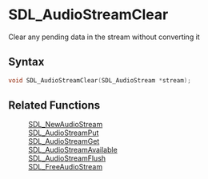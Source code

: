 = SDL_AudioStreamClear =

Clear any pending data in the stream without converting it 

== Syntax ==

<syntaxhighlight lang='c'>
void SDL_AudioStreamClear(SDL_AudioStream *stream);
</syntaxhighlight>

== Related Functions ==

:[[SDL_NewAudioStream]]
:[[SDL_AudioStreamPut]]
:[[SDL_AudioStreamGet]]
:[[SDL_AudioStreamAvailable]]
:[[SDL_AudioStreamFlush]]
:[[SDL_FreeAudioStream]]



